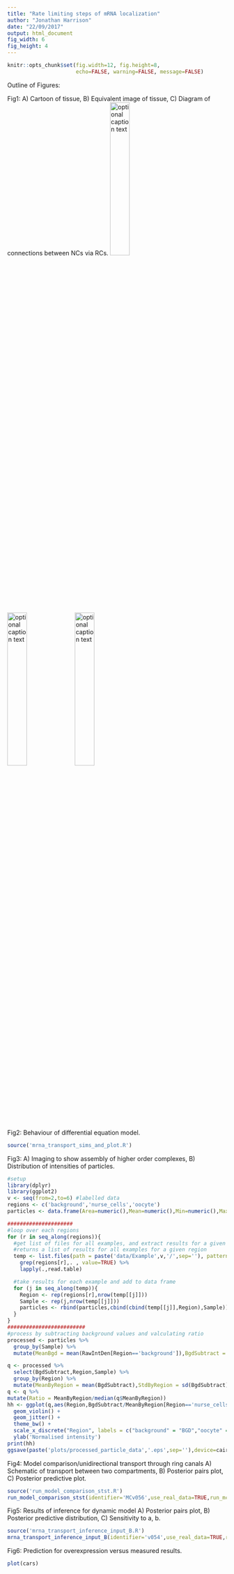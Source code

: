 ```yaml
---
title: "Rate limiting steps of mRNA localization"
author: "Jonathan Harrison"
date: "22/09/2017"
output: html_document
fig_width: 6
fig_height: 4
---
```

```r
knitr::opts_chunk$set(fig.width=12, fig.height=8,
                      echo=FALSE, warning=FALSE, message=FALSE)
```
Outline of Figures:

Fig1: A) Cartoon of tissue, B) Equivalent image of tissue, C) Diagram of connections between NCs via RCs.
![optional caption text](/home/harrison/Documents/DTC_Project1_mRNA/Latex/schematic.png){ width=30% }
![optional caption text](data/Example4/20170714_oocyte_stg6_phalloidin-488_grk-546_Z_02.png){ width=30% }
![optional caption text](/home/harrison/Documents/DTC_Project1_mRNA/Latex/NC_map.png){ width=30% }

Fig2: Behaviour of differential equation model.
```r
source('mrna_transport_sims_and_plot.R')
```

Fig3: A) Imaging to show assembly of higher order complexes, B) Distribution of intensities of particles.

```r
#setup
library(dplyr)
library(ggplot2)
v <- seq(from=2,to=6) #labelled data
regions <- c('background','nurse_cells','oocyte')
particles <- data.frame(Area=numeric(),Mean=numeric(),Min=numeric(),Max=numeric(),RawIntDen=numeric(),Region=factor(),Sample=factor())

#####################
#loop over each regions
for (r in seq_along(regions)){
  #get list of files for all examples, and extract results for a given region
  #returns a list of results for all examples for a given region
  temp <- list.files(path = paste('data/Example',v,'/',sep=''), pattern = "\\.xls$",full.names=TRUE) %>%
    grep(regions[r],. , value=TRUE) %>% 
    lapply(.,read.table)

  #take results for each example and add to data frame  
  for (j in seq_along(temp)){
    Region <- rep(regions[r],nrow(temp[[j]]))
    Sample <- rep(j,nrow(temp[[j]]))
    particles <- rbind(particles,cbind(cbind(temp[[j]],Region),Sample))  
  }
}
#########################
#process by subtracting background values and valculating ratio
processed <- particles %>% 
  group_by(Sample) %>% 
  mutate(MeanBgd = mean(RawIntDen[Region=='background']),BgdSubtract = RawIntDen-MeanBgd)

q <- processed %>%
  select(BgdSubtract,Region,Sample) %>%
  group_by(Region) %>%
  mutate(MeanByRegion = mean(BgdSubtract),StdByRegion = sd(BgdSubtract))
q <- q %>%
mutate(Ratio = MeanByRegion/median(q$MeanByRegion))
hh <- ggplot(q,aes(Region,BgdSubtract/MeanByRegion[Region=='nurse_cells'])) +
  geom_violin() + 
  geom_jitter() +
  theme_bw() +
  scale_x_discrete("Region", labels = c("background" = "BGD","oocyte" = "OO","nurse_cells" = "NC")) +
  ylab('Normalised intensity')
print(hh)
ggsave(paste('plots/processed_particle_data','.eps',sep=''),device=cairo_ps)
```


Fig4: Model comparison/unidirectional transport through ring canals A) Schematic of transport between two compartments, B) Posterior pairs plot, C) Posterior predictive plot.
```r
source('run_model_comparison_stst.R')
run_model_comparison_stst(identifier='MCv056',use_real_data=TRUE,run_mcmc=FALSE,nSamples=15,nTest=5,parametersToPlot = c('nu','sigma','phi'),verbose=FALSE,show_diagnostic_plots=FALSE)
```

Fig5: Results of inference for dynamic model A) Posterior pairs plot, B) Posterior predictive distribution, C) Sensitivity to a, b.
```r
source('mrna_transport_inference_input_B.R')
mrna_transport_inference_input_B(identifier='v054',use_real_data=TRUE,run_mcmc=TRUE,nSamples=15,nTest=5,parametersToPlot = c("theta","phi","sigma"),verbose=FALSE,show_diagnostic_plots=FALSE)
```

Fig6: Prediction for overexpression versus measured results. 
```r
plot(cars)
```


